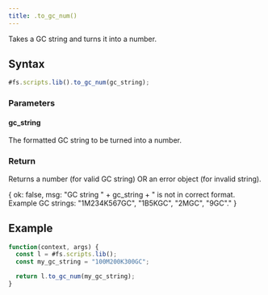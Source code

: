 ```yaml
---
title: .to_gc_num()
---
```


Takes a GC string and turns it into a number.

## Syntax

```js
#fs.scripts.lib().to_gc_num(gc_string);
```

### Parameters

#### gc_string

The formatted GC string to be turned into a number.

### Return

Returns a number (for valid GC string) OR an error object (for invalid string).

{ ok: false,  msg: "GC string " + gc_string + " is not in correct format. Example GC strings: \"1M234K567GC\", \"1B5KGC\", \"2MGC\", \"9GC\"." }


## Example

```js
function(context, args) {
  const l = #fs.scripts.lib();
  const my_gc_string = "100M200K300GC";

  return l.to_gc_num(my_gc_string);
}
```
